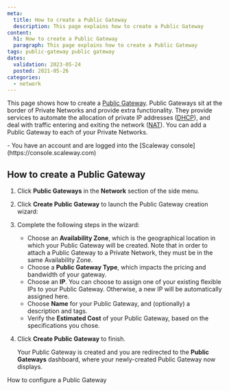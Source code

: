 ```yaml
---
meta:
  title: How to create a Public Gateway
  description: This page explains how to create a Public Gateway
content:
  h1: How to create a Public Gateway
  paragraph: This page explains how to create a Public Gateway
tags: public-gateway public gateway
dates:
  validation: 2023-05-24
  posted: 2021-05-26
categories:
  - network
---
```


This page shows how to create a [Public Gateway](/network/public-gateways/concepts/#public-gateway). Public Gateways sit at the border of Private Networks and provide extra functionality. They provide services to automate the allocation of private IP addresses ([DHCP](/network/public-gateways/concepts/#dhcp)), and deal with traffic entering and exiting the network ([NAT](/network/public-gateways/concepts/#nat)). You can add a Public Gateway to each of your Private Networks.

<Macro id="iam-requirements" />

<Message type="requirement">
  - You have an account and are logged into the [Scaleway console](https://console.scaleway.com)
</Message>

## How to create a Public Gateway

1. Click **Public Gateways** in the **Network** section of the side menu.
2. Click **Create Public Gateway** to launch the Public Gateway creation wizard:
    <Lightbox src="scaleway-vpc-gw-wiz1.webp" alt="" />
3. Complete the following steps in the wizard: 
    - Choose an **Availability Zone**, which is the geographical location in which your Public Gateway will be created. Note that in order to attach a Public Gateway to a Private Network, they must be in the same Availability Zone.
    - Choose a **Public Gateway Type**, which impacts the pricing and bandwidth of your gateway.
    - Choose an **IP**. You can choose to assign one of your existing flexible IPs to your Public Gateway. Otherwise, a new IP will be automatically assigned here. 
    - Choose **Name** for your Public Gateway, and (optionally) a description and tags.
    - Verify the **Estimated Cost** of your Public Gateway, based on the specifications you chose.
4. Click **Create Public Gateway** to finish. 

    Your Public Gateway is created and you are redirected to the **Public Gateways** dashboard, where your newly-created Public Gateway now displays.


<Navigation title="See Also">
  <NextButton to="/network/public-gateways/how-to/configure-a-public-gateway/">How to configure a Public Gateway</NextButton>
</Navigation>
